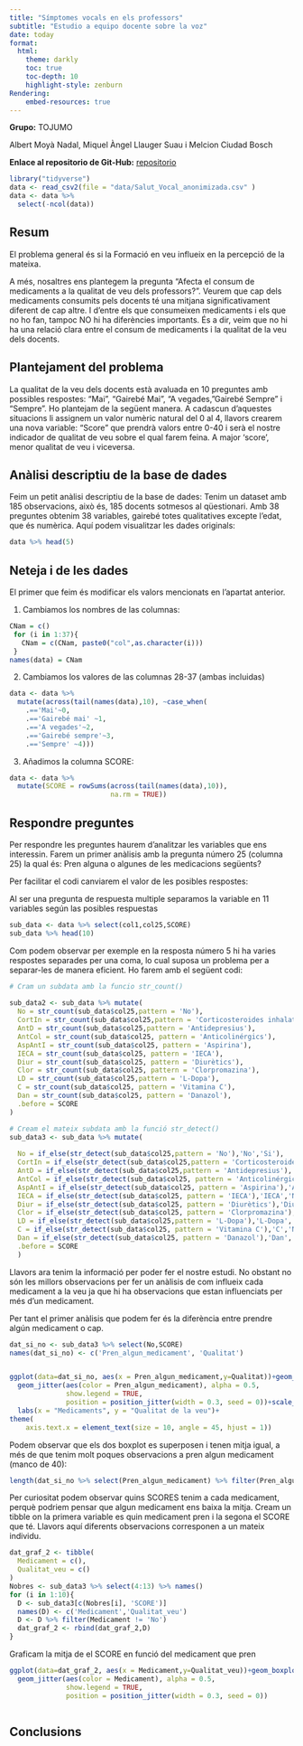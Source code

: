 ```yaml
---
title: "Símptomes vocals en els professors"
subtitle: "Estudio a equipo docente sobre la voz"
date: today
format:
  html:
    theme: darkly
    toc: true
    toc-depth: 10
    highlight-style: zenburn
Rendering:
    embed-resources: true
---
```


**Grupo:** TOJUMO

Albert Moyà Nadal, Miquel Àngel Llauger Suau i Melcion Ciudad Bosch

**Enlace al repositorio de Git-Hub:** [repositorio](https://github.com/albertmoyanadal/practica_2_ad)


```r
library("tidyverse")
data <- read_csv2(file = "data/Salut_Vocal_anonimizada.csv" )
data <- data %>%
  select(-ncol(data))
```

## Resum

El problema general és si la Formació en veu influeix en la percepció de la mateixa. 

A més, nosaltres ens plantegem la pregunta "Afecta el consum de medicaments a la qualitat de veu dels professors?". Veurem que cap dels medicaments consumits pels docents té una mitjana significativament diferent de cap altre. I d'entre els que consumeixen medicaments i els que no ho fan, tampoc NO hi ha diferències importants. És a dir, veim que no hi ha una relació clara entre el consum de medicaments i la qualitat de la veu dels docents. 

## Plantejament del problema 

La qualitat de la veu dels docents està avaluada en 10 preguntes amb possibles respostes: "Mai", "Gairebé Mai", "A vegades, "Gairebé Sempre" i "Sempre". Ho plantejam de la següent manera. A cadascun d'aquestes situacions li assignem un valor numèric natural del 0 al 4, llavors crearem una nova variable: "Score" que prendrà valors entre 0-40 i serà el nostre indicador de qualitat de veu sobre el qual farem feina. A major 'score', menor qualitat de veu i viceversa. 

## Anàlisi descriptiu de la base de dades

Feim un petit anàlisi descriptiu de la base de dades:
Tenim un dataset amb 185 observacions, això és, 185 docents sotmesos al qüestionari. Amb 38 preguntes obtenim 38 variables, gairebé totes qualitatives excepte l'edat, que és numèrica.
Aquí podem visualitzar les dades originals:

```r
data %>% head(5)
```


## Neteja i de les dades

El primer que feim és modificar els valors mencionats en l'apartat anterior.

1. Cambiamos los nombres de las columnas:
```r
CNam = c()
 for (i in 1:37){
   CNam = c(CNam, paste0("col",as.character(i)))
 }
names(data) = CNam


```

2. Cambiamos los valores de las columnas 28-37 (ambas incluidas)
```r
data <- data %>% 
  mutate(across(tail(names(data),10), ~case_when(
    .=='Mai'~0,
    .=='Gairebé mai' ~1,
    .=='A vegades'~2,
    .=='Gairebé sempre'~3,
    .=='Sempre' ~4)))
```

3. Añadimos la columna SCORE:
```r
data <- data %>% 
  mutate(SCORE = rowSums(across(tail(names(data),10)),
                         na.rm = TRUE))
```


## Respondre preguntes

Per respondre les preguntes haurem d'analitzar les variables que ens interessin. Farem un primer anàlisis amb la pregunta número 25 (columna 25) la qual és: Pren alguna o algunes de les medicacions següents? 

Per facilitar el codi canviarem el valor de les posibles respostes:

Al ser una pregunta de respuesta multiple separamos la variable en 11 variables según las posibles respuestas
```r
sub_data <- data %>% select(col1,col25,SCORE)
sub_data %>% head(10)
```
Com podem observar per exemple en la resposta número 5 hi ha varies respostes separades per una coma, lo cual suposa un problema per a separar-les de manera eficient. Ho farem amb el següent codi:

```r
# Cram un subdata amb la funcio str_count() 
  
sub_data2 <- sub_data %>% mutate(
  No = str_count(sub_data$col25,pattern = 'No'),
  CortIn = str_count(sub_data$col25,pattern = 'Corticosteroides inhalats'),
  AntD = str_count(sub_data$col25,pattern = 'Antidepresius'),
  AntCol = str_count(sub_data$col25, pattern = 'Anticolinérgics'),
  AspAntI = str_count(sub_data$col25, pattern = 'Aspirina'),
  IECA = str_count(sub_data$col25, pattern = 'IECA'),
  Diur = str_count(sub_data$col25, pattern = 'Diurètics'),
  Clor = str_count(sub_data$col25, pattern = 'Clorpromazina'),
  LD = str_count(sub_data$col25,pattern = 'L-Dopa'),
  C = str_count(sub_data$col25, pattern = 'Vitamina C'),
  Dan = str_count(sub_data$col25, pattern = 'Danazol'),
  .before = SCORE
)

```

```r
# Cream el mateix subdata amb la funció str_detect()
sub_data3 <- sub_data %>% mutate(
  
  No = if_else(str_detect(sub_data$col25,pattern = 'No'),'No','Si'),
  CortIn = if_else(str_detect(sub_data$col25,pattern = 'Corticosteroides inhalats'),'Cort','No'),
  AntD = if_else(str_detect(sub_data$col25,pattern = 'Antidepresius'),'AntD','No'),
  AntCol = if_else(str_detect(sub_data$col25, pattern = 'Anticolinérgics'),'AntCol','No'),
  AspAntI = if_else(str_detect(sub_data$col25, pattern = 'Aspirina'),'AspAntI','No'),
  IECA = if_else(str_detect(sub_data$col25, pattern = 'IECA'),'IECA','No'),
  Diur = if_else(str_detect(sub_data$col25, pattern = 'Diurètics'),'Diur','No'),
  Clor = if_else(str_detect(sub_data$col25, pattern = 'Clorpromazina'),'Clor','No'),
  LD = if_else(str_detect(sub_data$col25,pattern = 'L-Dopa'),'L-Dopa','No'),
  C = if_else(str_detect(sub_data$col25, pattern = 'Vitamina C'),'C','No'),
  Dan = if_else(str_detect(sub_data$col25, pattern = 'Danazol'),'Dan','No'),
  .before = SCORE
  )


```

Llavors ara tenim la informació per poder fer el nostre estudi. No obstant no són les millors observacions per fer un anàlisis de com influeix cada medicament a la veu ja que hi ha observacions que estan influenciats per més d'un medicament.

Per tant el primer anàlisis que podem fer és la diferència entre prendre algún medicament o cap.
```r
dat_si_no <- sub_data3 %>% select(No,SCORE)
names(dat_si_no) <- c('Pren_algun_medicament', 'Qualitat')


ggplot(data=dat_si_no, aes(x = Pren_algun_medicament,y=Qualitat))+geom_boxplot(aes(color=Pren_algun_medicament),width=0.3)+
  geom_jitter(aes(color = Pren_algun_medicament), alpha = 0.5, 
              show.legend = TRUE, 
              position = position_jitter(width = 0.3, seed = 0))+scale_x_discrete(labels=c("No","Si"))+
  labs(x = "Medicaments", y = "Qualitat de la veu")+
theme(
    axis.text.x = element_text(size = 10, angle = 45, hjust = 1))

```
Podem observar que els dos boxplot es superposen i tenen mitja igual, a més de que tenim molt poques observacions a pren algun medicament (manco de 40):

```r
length(dat_si_no %>% select(Pren_algun_medicament) %>% filter(Pren_algun_medicament =='Si') %>% .$Pren_algun_medicament)
```
Per curiositat podem observar quins SCORES tenim a cada medicament, perquè podriem pensar que algun medicament ens baixa la mitja. Cream un tibble on la primera variable es quin medicament pren i la segona el SCORE que té. Llavors aquí diferents observacions corresponen a un mateix individu.


```r
dat_graf_2 <- tibble(
  Medicament = c(),
  Qualitat_veu = c()
)
Nobres <- sub_data3 %>% select(4:13) %>% names()
for (i in 1:10){
  D <- sub_data3[c(Nobres[i], 'SCORE')]
  names(D) <- c('Medicament','Qualitat_veu')
  D <- D %>% filter(Medicament != 'No')
  dat_graf_2 <- rbind(dat_graf_2,D)
}

```


Graficam la mitja de el SCORE en funció del medicament que pren
```r
ggplot(data=dat_graf_2, aes(x = Medicament,y=Qualitat_veu))+geom_boxplot(aes(color=Medicament),width=0.3)+
  geom_jitter(aes(color = Medicament), alpha = 0.5, 
              show.legend = TRUE, 
              position = position_jitter(width = 0.3, seed = 0))

```

```r

```

## Conclusions



